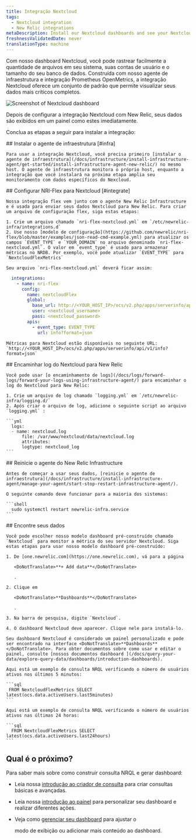 ```yaml
---
title: Integração Nextcloud
tags:
  - Nextcloud integration
  - New Relic integrations
metaDescription: Install our Nextcloud dashboards and see your Nextcloud performance data in New Relic.
freshnessValidatedDate: never
translationType: machine
---
```




Com nosso dashboard Nextcloud, você pode rastrear facilmente a quantidade de arquivos em seu sistema, suas contas de usuário e o tamanho do seu banco de dados. Construída com nosso agente de infraestrutura e integração Prometheus OpenMetrics, a integração Nextcloud oferece um conjunto de <InlinePopover type="dashboards"/>padrão que permite visualizar seus dados mais críticos completos.

<img
  title="Screenshot of Nextcloud dashboard"
  src={infrastructureNextcloudIntegration}
/>

<figcaption>
  Depois de configurar a integração Nextcloud com New Relic, seus dados são exibidos em um painel como estes imediatamente.
</figcaption>

Conclua as etapas a seguir para instalar a integração:

<Steps>
  <Step>
    ## Instalar o agente de infraestrutura [#infra]

    Para usar a integração Nextcloud, você precisa primeiro [instalar o agente de infraestrutura](/docs/infrastructure/install-infrastructure-agent/get-started/install-infrastructure-agent-new-relic/) no mesmo host. O agente de infraestrutura monitora o próprio host, enquanto a integração que você instalará na próxima etapa amplia seu monitoramento com dados específicos do Nexcloud.
  </Step>

  <Step>
    ## Configurar NRI-Flex para Nextcloud [#integrate]

    Nossa integração flex vem junto com o agente New Relic Infrastructure e é usada para enviar seus dados Nextcloud para New Relic. Para criar um arquivo de configuração flex, siga estas etapas:

    1. Crie um arquivo chamado `nri-flex-nextcloud.yml` em `/etc/newrelic-infra/integrations.d`
    2. Use nosso [modelo de configuração](https://github.com/newrelic/nri-flex/blob/master/examples/json-read-cmd-example.yml) para atualizar os campos `EVENT_TYPE` e `YOUR_DOMAIN` no arquivo denominado `nri-flex-nextcloud.yml`. O valor em `event_type` é usado para armazenar métricas no NRDB. Por exemplo, você pode atualizar `EVENT_TYPE` para `NextcloudFlexMetrics`

    Seu arquivo `nri-flex-nextcloud.yml` deverá ficar assim:

```yml
  integrations:
    - name: nri-flex
      config:
        name: nextcloudFlex
        global:
          base_url: http://<YOUR_HOST_IP>/ocs/v2.php/apps/serverinfo/api/v1/
          user: <nextcloud_username>
          pass: <nextcloud_password>
        apis:
          - event_type: EVENT_TYPE
            url: info?format=json
```

    Métricas para Nextcloud estão disponíveis no seguinte URL: `http://<YOUR_HOST_IP>/ocs/v2.php/apps/serverinfo/api/v1/info?format=json`  

  </Step>

  <Step>
    ## Encaminhar log do Nextcloud para New Relic

    Você pode usar [o encaminhamento de logs](/docs/logs/forward-logs/forward-your-logs-using-infrastructure-agent/) para encaminhar o log do Nextcloud para New Relic:

    1. Crie um arquivo de log chamado `logging.yml` em `/etc/newrelic-infra/logging.d/`
    2. Após criar o arquivo de log, adicione o seguinte script ao arquivo `logging.yml` :

    ```yml
      logs:
      - name: nextcloud.log
          file: /var/www/nextcloud/data/nextcloud.log
          attributes:
          logtype: nextcloud_log
    ```
  </Step>

  <Step>
    ## Reinicie o agente do New Relic Infrastructure

    Antes de começar a usar seus dados, [reinicie o agente de infraestrutura](/docs/infrastructure/install-infrastructure-agent/manage-your-agent/start-stop-restart-infrastructure-agent/).

    O seguinte comando deve funcionar para a maioria dos sistemas:

    ```shell
      sudo systemctl restart newrelic-infra.service
    ```
  </Step>

  <Step>
    ## Encontre seus dados

    Você pode escolher nosso modelo dashboard pré-construído chamado `Nextcloud` para monitor a métrica do seu servidor Nextcloud. Siga estas etapas para usar nosso modelo dashboard pré-construído:

    1. De [one.newrelic.com](https://one.newrelic.com), vá para a página

       <DoNotTranslate>**+ Add data**</DoNotTranslate>

       .

    2. Clique em

       <DoNotTranslate>**Dashboards**</DoNotTranslate>

       .

    3. Na barra de pesquisa, digite `Nextcloud`.

    4. O dashboard Nextcloud deve aparecer. Clique nele para instalá-lo.

    Seu dashboard Nextcloud é considerado um painel personalizado e pode ser encontrado na interface <DoNotTranslate>**Dashboards**</DoNotTranslate>. Para obter documentos sobre como usar e editar o painel, consulte [nossos documentos dashboard ](/docs/query-your-data/explore-query-data/dashboards/introduction-dashboards).

    Aqui está um exemplo de consulta NRQL verificando o número de usuários ativos nos últimos 5 minutos:

    ```sql
     FROM NextcloudFlexMetrics SELECT latest(ocs.data.activeUsers.last5minutes)
    ```

    Aqui está um exemplo de consulta NRQL verificando o número de usuários ativos nas últimas 24 horas:

    ```sql
      FROM NextcloudFlexMetrics SELECT latest(ocs.data.activeUsers.last24hours)
    ```
  </Step>
</Steps>

## Qual é o próximo?

Para saber mais sobre como construir consulta NRQL e gerar dashboard:

* Leia nossa [introdução ao criador de consulta](/docs/query-your-data/explore-query-data/query-builder/introduction-query-builder) para criar consultas básicas e avançadas.

* Leia nossa [introdução ao painel](/docs/query-your-data/explore-query-data/dashboards/introduction-dashboards) para personalizar seu dashboard e realizar diferentes ações.

* Veja como [gerenciar seu dashboard](/docs/query-your-data/explore-query-data/dashboards/manage-your-dashboard) para ajustar o

  <InlinePopover type="dashboards"/>

  modo de exibição ou adicionar mais conteúdo ao dashboard.